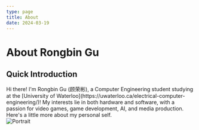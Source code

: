 ```yaml
---
type: page
title: About
date: 2024-03-19
---
```


# About Rongbin Gu


## Quick Introduction

<div className="flex">
    Hi there! I'm Rongbin Gu (顾荣彬), a Computer Engineering student studying at the [University of Waterloo](https://uwaterloo.ca/electrical-computer-engineering/)! My interests lie in both hardware and software, with a passion for video games, game development, AI, and media production.
    Here's a little more about my personal self.
    <div className="relative h-full w-full">
        <Image
        src="/me/PFPSolo.jpg"
        alt="Portrait"
        width={1000}
        height={1000}
        priority
        className="next-image absolute"
        />
    </div>
</div>

